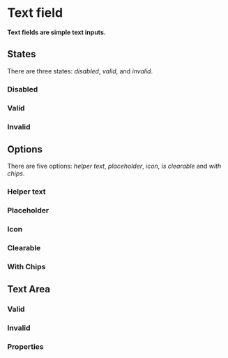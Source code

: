 # Text field

**Text fields are simple text inputs.**

<DemoBlock2 demo="default" engine={props.engine} disableGrid withThemeSwitcher />

## States

There are three states: _disabled_, _valid_, and _invalid_.

### Disabled

<DemoBlock2 demo="disabled" engine={props.engine} disableGrid withThemeSwitcher />

### Valid

<DemoBlock2 demo="valid" engine={props.engine} disableGrid withThemeSwitcher />

### Invalid

<DemoBlock2 demo="invalid" engine={props.engine} disableGrid withThemeSwitcher />

## Options

There are five options: _helper text_, _placeholder_, _icon_, _is clearable_ and _with chips_.

### Helper text

<DemoBlock2 demo="helper" engine={props.engine} disableGrid withThemeSwitcher />

### Placeholder

<DemoBlock2 demo="placeholder" engine={props.engine} disableGrid withThemeSwitcher />

### Icon

<DemoBlock2 demo="icon" engine={props.engine} disableGrid withThemeSwitcher />

### Clearable

<DemoBlock2 demo="clearable" engine={props.engine} disableGrid withThemeSwitcher />

### With Chips

<DemoBlock2 demo="with-chips" engine={props.engine} disableGrid withThemeSwitcher />

## Text Area

<DemoBlock2 demo="text-area" engine={props.engine} disableGrid withThemeSwitcher />

### Valid

<DemoBlock2 demo="text-area-valid" engine={props.engine} disableGrid withThemeSwitcher />

### Invalid

<DemoBlock2 demo="text-area-invalid" engine={props.engine} disableGrid withThemeSwitcher />

### Properties

<PropTable component="TextField" />
